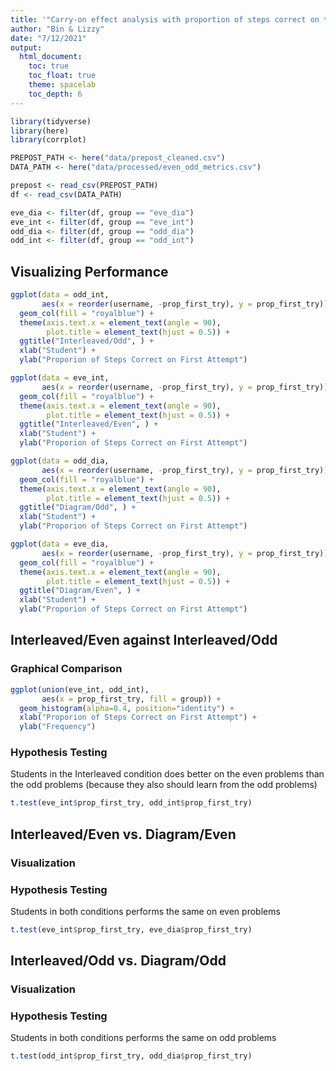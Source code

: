 ```yaml
---
title: '"Carry-on effect analysis with proportion of steps correct on the first attempt"'
author: "Bin & Lizzy"
date: "7/12/2021"
output: 
  html_document:
    toc: true
    toc_float: true
    theme: spacelab
    toc_depth: 6
---
```


```r
library(tidyverse)
library(here)
library(corrplot)

PREPOST_PATH <- here("data/prepost_cleaned.csv")
DATA_PATH <- here("data/processed/even_odd_metrics.csv")

prepost <- read_csv(PREPOST_PATH)
df <- read_csv(DATA_PATH)

eve_dia <- filter(df, group == "eve_dia")
eve_int <- filter(df, group == "eve_int")
odd_dia <- filter(df, group == "odd_dia")
odd_int <- filter(df, group == "odd_int")
```

## Visualizing Performance
```r
ggplot(data = odd_int, 
       aes(x = reorder(username, -prop_first_try), y = prop_first_try)) +
  geom_col(fill = "royalblue") + 
  theme(axis.text.x = element_text(angle = 90),
        plot.title = element_text(hjust = 0.5)) + 
  ggtitle("Interleaved/Odd", ) +
  xlab("Student") + 
  ylab("Proporion of Steps Correct on First Attempt")

ggplot(data = eve_int, 
       aes(x = reorder(username, -prop_first_try), y = prop_first_try)) +
  geom_col(fill = "royalblue") + 
  theme(axis.text.x = element_text(angle = 90),
        plot.title = element_text(hjust = 0.5)) + 
  ggtitle("Interleaved/Even", ) +
  xlab("Student") + 
  ylab("Proporion of Steps Correct on First Attempt")

ggplot(data = odd_dia, 
       aes(x = reorder(username, -prop_first_try), y = prop_first_try)) +
  geom_col(fill = "royalblue") + 
  theme(axis.text.x = element_text(angle = 90),
        plot.title = element_text(hjust = 0.5)) + 
  ggtitle("Diagram/Odd", ) +
  xlab("Student") + 
  ylab("Proporion of Steps Correct on First Attempt")

ggplot(data = eve_dia, 
       aes(x = reorder(username, -prop_first_try), y = prop_first_try)) +
  geom_col(fill = "royalblue") + 
  theme(axis.text.x = element_text(angle = 90),
        plot.title = element_text(hjust = 0.5)) + 
  ggtitle("Diagram/Even", ) +
  xlab("Student") + 
  ylab("Proporion of Steps Correct on First Attempt")
```

## Interleaved/Even against Interleaved/Odd

### Graphical Comparison

```r
ggplot(union(eve_int, odd_int),
       aes(x = prop_first_try, fill = group)) +
  geom_histogram(alpha=0.4, position="identity") +
  xlab("Proporion of Steps Correct on First Attempt") + 
  ylab("Frequency")
```

### Hypothesis Testing
Students in the Interleaved condition does better on the even problems than the odd problems (because they also should learn from the odd problems)
```r
t.test(eve_int$prop_first_try, odd_int$prop_first_try)
```



## Interleaved/Even vs. Diagram/Even

### Visualization

### Hypothesis Testing
Students in both conditions performs the same on even problems
```r
t.test(eve_int$prop_first_try, eve_dia$prop_first_try)
```



## Interleaved/Odd vs. Diagram/Odd

### Visualization

### Hypothesis Testing
Students in both conditions performs the same on odd problems
```r
t.test(odd_int$prop_first_try, odd_dia$prop_first_try)
```